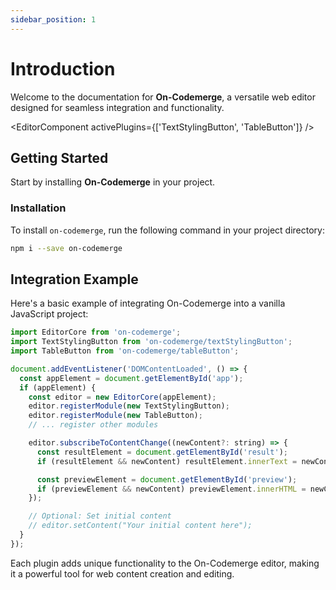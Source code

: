 ```yaml
---
sidebar_position: 1
---
```


# Introduction

Welcome to the documentation for **On-Codemerge**, a versatile web editor designed for seamless integration and functionality.


<EditorComponent activePlugins={['TextStylingButton', 'TableButton']} />

## Getting Started

Start by installing **On-Codemerge** in your project.

### Installation

To install `on-codemerge`, run the following command in your project directory:

```bash
npm i --save on-codemerge
```

## Integration Example

Here's a basic example of integrating On-Codemerge into a vanilla JavaScript project:

```jsx title="Initialize and Register"
import EditorCore from 'on-codemerge';
import TextStylingButton from 'on-codemerge/textStylingButton';
import TableButton from 'on-codemerge/tableButton';

document.addEventListener('DOMContentLoaded', () => {
  const appElement = document.getElementById('app');
  if (appElement) {
    const editor = new EditorCore(appElement);
    editor.registerModule(new TextStylingButton);
    editor.registerModule(new TableButton);
    // ... register other modules

    editor.subscribeToContentChange((newContent?: string) => {
      const resultElement = document.getElementById('result');
      if (resultElement && newContent) resultElement.innerText = newContent;

      const previewElement = document.getElementById('preview');
      if (previewElement && newContent) previewElement.innerHTML = newContent;
    });

    // Optional: Set initial content
    // editor.setContent("Your initial content here");
  }
});
```

Each plugin adds unique functionality to the On-Codemerge editor, making it a powerful tool for web content creation and editing.

